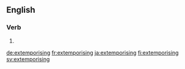 ==English==

===Verb===
{{head|en}}

# {{present participle of|extemporise|lang=en}}

[[de:extemporising]]
[[fr:extemporising]]
[[ja:extemporising]]
[[fi:extemporising]]
[[sv:extemporising]]